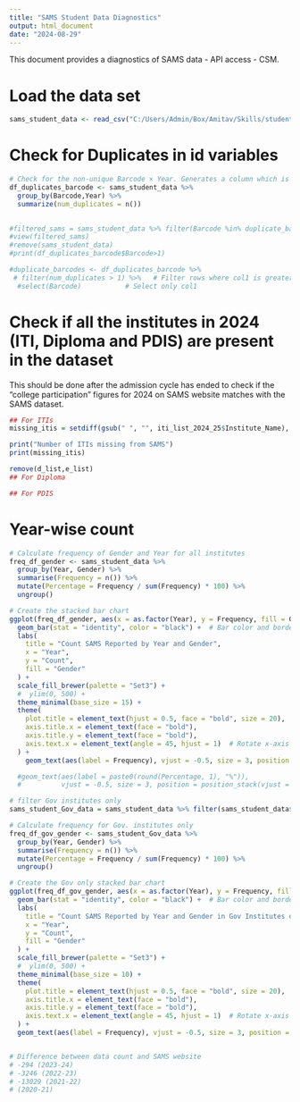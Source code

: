 ```yaml
---
title: "SAMS Student Data Diagnostics"
output: html_document
date: "2024-08-29"
---
```

This document provides a diagnostics of SAMS data - API access - CSM. 


# Load the data set
```r
sams_student_data <- read_csv("C:/Users/Admin/Box/Amitav/Skills/student_data.csv")


```


# Check for Duplicates in id variables
```r
# Check for the non-unique Barcode × Year. Generates a column which is a count of duplicates
df_duplicates_barcode <- sams_student_data %>%
  group_by(Barcode,Year) %>%
  summarize(num_duplicates = n())

 
#filtered_sams = sams_student_data %>% filter(Barcode %in% duplicate_barcodes$Barcode)
#view(filtered_sams)
#remove(sams_student_data)
#print(df_duplicates_barcode$Barcode>1)

#duplicate_barcodes <- df_duplicates_barcode %>%
 # filter(num_duplicates > 1) %>%   # Filter rows where col1 is greater than 1
  #select(Barcode)           # Select only col1

```

# Check if all the institutes in 2024 (ITI, Diploma and PDIS) are present in the dataset
This should be done after the admission cycle has ended to check if the "college participation" figures for 2024 on SAMS website matches with the SAMS dataset. 
```r
## For ITIs
missing_itis = setdiff(gsub(" ", "", iti_list_2024_25$Institute_Name), gsub(" ", "", sams_student_data$ReportedInstitute))

print("Number of ITIs missing from SAMS")
print(missing_itis)

remove(d_list,e_list)
## For Diploma

## For PDIS

```

# Year-wise count
```r
# Calculate frequency of Gender and Year for all institutes
freq_df_gender <- sams_student_data %>%
  group_by(Year, Gender) %>%
  summarise(Frequency = n()) %>%
  mutate(Percentage = Frequency / sum(Frequency) * 100) %>%
  ungroup()

# Create the stacked bar chart
ggplot(freq_df_gender, aes(x = as.factor(Year), y = Frequency, fill = Gender)) +
  geom_bar(stat = "identity", color = "black") +  # Bar color and border
  labs(
    title = "Count SAMS Reported by Year and Gender",
    x = "Year",
    y = "Count",
    fill = "Gender"
  ) +
  scale_fill_brewer(palette = "Set3") +
  #  ylim(0, 500) +
  theme_minimal(base_size = 15) +
  theme(
    plot.title = element_text(hjust = 0.5, face = "bold", size = 20),  # Center title, bold, and larger
    axis.title.x = element_text(face = "bold"),
    axis.title.y = element_text(face = "bold"),
    axis.text.x = element_text(angle = 45, hjust = 1)  # Rotate x-axis labels
  ) +
    geom_text(aes(label = Frequency), vjust = -0.5, size = 3, position = position_stack(vjust = 0.5))

  #geom_text(aes(label = paste0(round(Percentage, 1), "%")), 
  #          vjust = -0.5, size = 3, position = position_stack(vjust = 0.5))  # Add text labels inside bars

# filter Gov institutes only
sams_student_Gov_data = sams_student_data %>% filter(sams_student_data$TypeofInstitute == "Govt.")

# Calculate frequency for Gov. institutes only
freq_df_gov_gender <- sams_student_Gov_data %>%
  group_by(Year, Gender) %>%
  summarise(Frequency = n()) %>%
  mutate(Percentage = Frequency / sum(Frequency) * 100) %>%
  ungroup()

# Create the Gov only stacked bar chart
ggplot(freq_df_gov_gender, aes(x = as.factor(Year), y = Frequency, fill = Gender)) +
  geom_bar(stat = "identity", color = "black") +  # Bar color and border
  labs(
    title = "Count SAMS Reported by Year and Gender in Gov Institutes only",
    x = "Year",
    y = "Count",
    fill = "Gender"
  ) +
  scale_fill_brewer(palette = "Set3") +
  #  ylim(0, 500) +
  theme_minimal(base_size = 10) +
  theme(
    plot.title = element_text(hjust = 0.5, face = "bold", size = 20),  # Center title, bold, and larger
    axis.title.x = element_text(face = "bold"),
    axis.title.y = element_text(face = "bold"),
    axis.text.x = element_text(angle = 45, hjust = 1)  # Rotate x-axis labels
  ) +
  geom_text(aes(label = Frequency), vjust = -0.5, size = 3, position = position_stack(vjust = 0.5))


# Difference between data count and SAMS website 
# -294 (2023-24)
# -3246 (2022-23)
# -13029 (2021-22)
# (2020-21)

```



